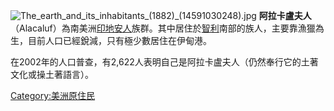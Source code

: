 {{expand|time=2011-02-04T02:16:56+00:00}}
{{unreferenced|time=2011-02-04T02:16:56+00:00}}

[[File:The_earth_and_its_inhabitants_(1882)_(14591030248).jpg|thumb]]
'''阿拉卡盧夫人'''（Alacaluf）為南美洲[[印地安人|印地安人]]族群。其中居住於[[智利|智利]]南部的族人，主要靠漁獵為生，目前人口已經銳減，只有極少數居住在伊甸港。

在2002年的人口普查，有2,622人表明自己是阿拉卡盧夫人（仍然奉行它的土著文化或操土著語言）。

{{Authority control}}
[[Category:美洲原住民|Category:美洲原住民]]